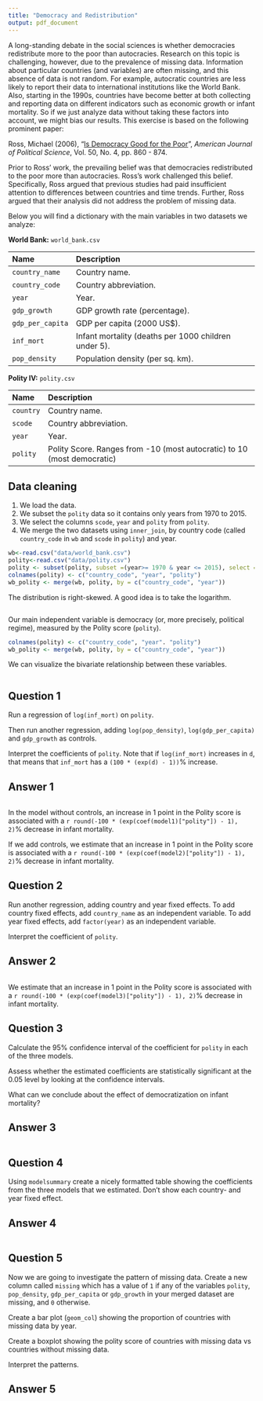 ```yaml
---
title: "Democracy and Redistribution"
output: pdf_document
---
```


A long-standing debate in the social sciences is whether democracies redistribute more to the poor than autocracies.  Research on this topic is challenging, however, due to the prevalence of missing data. Information about particular countries (and variables) are often missing, and this absence of data is not random. For example, autocratic countries are less likely to report their data to international institutions like the World Bank. Also, starting in the 1990s, countries have become better at both collecting and reporting data on different indicators such as economic growth or infant mortality. So if we just analyze data without taking these factors into account, we might bias our results. This exercise is based on the following prominent paper:

Ross, Michael (2006), "[Is Democracy Good for the Poor](https://doi.org/10.1111/j.1540-5907.2006.00220.x)", *American Journal of Political Science*, Vol. 50, No. 4, pp. 860 - 874.  

Prior to Ross' work, the prevailing belief was that democracies redistributed to the poor more than autocracies.  Ross's work challenged this belief. Specifically, Ross argued that previous studies had paid insufficient attention to differences between countries and time trends. Further, Ross argued that their analysis did not address the problem of missing data.

Below you will find a dictionary with the main variables in two datasets we analyze:

**World Bank:** `world_bank.csv`

Name                 Description
-------------------  --------------------------------------------------------
`country_name`        Country name.
`country_code`        Country abbreviation.
`year`                Year.
`gdp_growth`          GDP growth rate (percentage).      
`gdp_per_capita`      GDP per capita (2000 US$).
`inf_mort`            Infant mortality (deaths per 1000 children under 5).
`pop_density`         Population density (per sq. km).

**Polity IV:** `polity.csv`

Name                 Description
-------------------  ---------------------------------------------------------
`country`             Country name.
`scode`               Country abbreviation.
`year`                Year.
`polity`              Polity Score. Ranges from -10 (most autocratic) to 10 (most democratic)


## Data cleaning

1. We load the data.
2. We subset the `polity` data so it contains only years from 1970 to 2015.
3. We select the columns `scode`, `year` and `polity` from `polity`.
4. We merge the two datasets using `inner_join`, by country code (called `country_code` in `wb` and `scode` in `polity`) and year.

```r
wb<-read.csv("data/world_bank.csv")
polity<-read.csv("data/polity.csv")
polity <- subset(polity, subset =(year>= 1970 & year <= 2015), select = c("scode", "year", "polity"))
colnames(polity) <- c("country_code", "year", "polity")
wb_polity <- merge(wb, polity, by = c("country_code", "year"))

```

The distribution is right-skewed. A good idea is to take the logarithm.

```r


```


Our main independent variable is democracy (or, more precisely, political regime), measured by the Polity score (`polity`).

```r
colnames(polity) <- c("country_code", "year". "polity")
wb_polity <- merge(wb, polity, by = c("country_code", "year"))

```

We can visualize the bivariate relationship between these variables.

```r











```


## Question 1

Run a regression of `log(inf_mort)` on `polity`.

Then run another regression, adding `log(pop_density)`, `log(gdp_per_capita)` and `gdp_growth` as controls.

Interpret the coefficients of `polity`. Note that if `log(inf_mort)` increases in `d`, that means that `inf_mort` has a `(100 * (exp(d) - 1))`% increase.

## Answer 1

```r


```

In the model without controls, an increase in 1 point in the Polity score is associated with a `r round(-100 * (exp(coef(model1)["polity"]) - 1), 2)`% decrease in infant mortality.

If we add controls, we estimate that an increase in 1 point in the Polity score is associated with a `r round(-100 * (exp(coef(model2)["polity"]) - 1), 2)`% decrease in infant mortality.


## Question 2

Run another regression, adding country and year fixed effects. To add country fixed effects, add `country_name` as an independent variable. To add year fixed effects, add `factor(year)` as an independent variable.

Interpret the coefficient of `polity`.

## Answer 2

```r


```

We estimate that an increase in 1 point in the Polity score is associated with a `r round(-100 * (exp(coef(model3)["polity"]) - 1), 2)`% decrease in infant mortality.


## Question 3

Calculate the 95% confidence interval of the coefficient for `polity` in each of the three models.

Assess whether the estimated coefficients are statistically significant at the 0.05 level by looking at the confidence intervals.

What can we conclude about the effect of democratization on infant mortality?

## Answer 3

```r


```


## Question 4

Using `modelsummary` create a nicely formatted table showing the coefficients from the three models that we estimated. Don't show each country- and year fixed effect.

## Answer 4

```r


```


## Question 5

Now we are going to investigate the pattern of missing data. Create a new column called `missing` which has a value of `1` if any of the variables `polity`, `pop_density`, `gdp_per_capita` or `gdp_growth` in your merged dataset are missing, and `0` otherwise.

Create a bar plot (`geom_col`) showing the proportion of countries with missing data by year.

Create a boxplot showing the polity score of countries with missing data vs countries without missing data.

Interpret the patterns.

## Answer 5

```r




```
